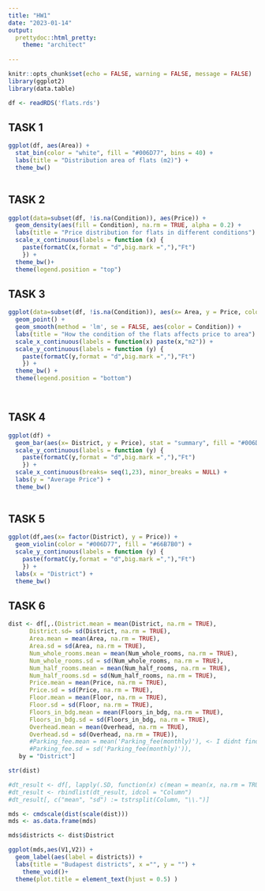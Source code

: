 ```yaml
---
title: "HW1"
date: "2023-01-14"
output: 
  prettydoc::html_pretty:
    theme: "architect"
    
---
```


```r
knitr::opts_chunk$set(echo = FALSE, warning = FALSE, message = FALSE)
library(ggplot2)
library(data.table)
```

```r
df <- readRDS('flats.rds')
```
## TASK 1 
```r
ggplot(df, aes(Area)) +
  stat_bin(color = "white", fill = "#006D77", bins = 40) +
  labs(title = "Distribution area of flats (m2)") + 
  theme_bw() 
  
```

## TASK 2 

```r
ggplot(data=subset(df, !is.na(Condition)), aes(Price)) +
  geom_density(aes(fill = Condition), na.rm = TRUE, alpha = 0.2) +
  labs(title = "Price distribution for flats in different conditions") + 
  scale_x_continuous(labels = function (x) {
    paste(formatC(x,format = "d",big.mark =","),"Ft")
    }) + 
  theme_bw()+
  theme(legend.position = "top")

```

## TASK 3

```r
ggplot(data=subset(df, !is.na(Condition)), aes(x= Area, y = Price, color = Condition)) +
  geom_point() +
  geom_smooth(method = 'lm', se = FALSE, aes(color = Condition)) +
  labs(title = "How the condition of the flats affects price to area") + 
  scale_x_continuous(labels = function(x) paste(x,"m2")) +
  scale_y_continuous(labels = function (y) {
    paste(formatC(y,format = "d",big.mark =","),"Ft")
    }) + 
  theme_bw() +
  theme(legend.position = "bottom") 

  
```

## TASK 4
```r
ggplot(df) +
  geom_bar(aes(x= District, y = Price), stat = "summary", fill = "#006D77") +
  scale_y_continuous(labels = function (y) {
    paste(formatC(y,format = "d",big.mark =","),"Ft")
    }) + 
  scale_x_continuous(breaks= seq(1,23), minor_breaks = NULL) +
  labs(y = "Average Price") +
  theme_bw() 
  
```

## TASK 5
```r
ggplot(df,aes(x= factor(District), y = Price)) +
  geom_violin(color = "#006D77", fill = "#66B7B0") +
  scale_y_continuous(labels = function (y) {
    paste(formatC(y,format = "d",big.mark =","),"Ft")
    }) + 
  labs(x = "District") +
  theme_bw() 
```

## TASK 6
```r
dist <- df[,.(District.mean = mean(District, na.rm = TRUE),
      District.sd= sd(District, na.rm = TRUE),
      Area.mean = mean(Area, na.rm = TRUE),
      Area.sd = sd(Area, na.rm = TRUE),
      Num_whole_rooms.mean = mean(Num_whole_rooms, na.rm = TRUE),
      Num_whole_rooms.sd = sd(Num_whole_rooms, na.rm = TRUE),
      Num_half_rooms.mean = mean(Num_half_rooms, na.rm = TRUE),
      Num_half_rooms.sd = sd(Num_half_rooms, na.rm = TRUE),
      Price.mean = mean(Price, na.rm = TRUE),
      Price.sd = sd(Price, na.rm = TRUE),
      Floor.mean = mean(Floor, na.rm = TRUE),
      Floor.sd = sd(Floor, na.rm = TRUE),
      Floors_in_bdg.mean = mean(Floors_in_bdg, na.rm = TRUE),
      Floors_in_bdg.sd = sd(Floors_in_bdg, na.rm = TRUE),
      Overhead.mean = mean(Overhead, na.rm = TRUE),
      Overhead.sd = sd(Overhead, na.rm = TRUE)),
      #Parking_fee.mean = mean('Parking_fee(monthly)'), <- I didnt find a solution for the parenthesis issue
      #Parking_fee.sd = sd('Parking_fee(monthly)')),
   by = "District"]

```

```r
str(dist)
```

```r


#dt_result <- df[, lapply(.SD, function(x) c(mean = mean(x, na.rm = TRUE), sd = sd(x,na.rm = TRUE))), by="District", .SDcols=is.numeric]
#dt_result <- rbindlist(dt_result, idcol = "Column")
#dt_result[, c("mean", "sd") := tstrsplit(Column, "\\.")]
```
```r
mds <- cmdscale(dist(scale(dist)))
mds <- as.data.frame(mds)

mds$districts <- dist$District

ggplot(mds,aes(V1,V2)) +
  geom_label(aes(label = districts)) +
  labs(title = "Budapest districts", x ="", y = "") +
    theme_void()+
  theme(plot.title = element_text(hjust = 0.5) )
```

